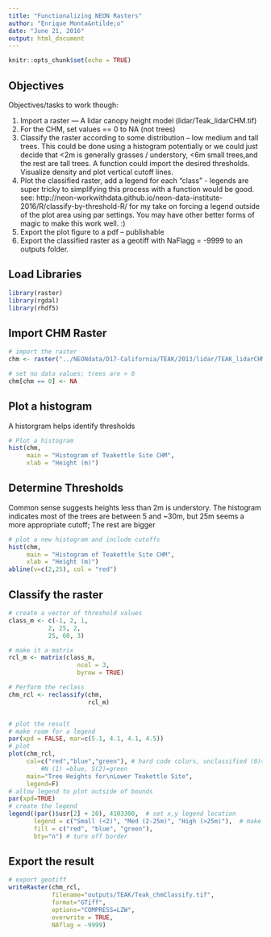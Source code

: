 ```yaml
---
title: "Functionalizing NEON Rasters"
author: "Enrique Monta&ntilde;o"
date: "June 21, 2016"
output: html_document
---
```


```r
knitr::opts_chunk$set(echo = TRUE)
```

## Objectives

Objectives/tasks to work though:

1. Import a raster — A lidar canopy height model (lidar/Teak_lidarCHM.tif)
1. For the CHM, set values == 0 to NA (not trees)
1. Classify the raster according to some distribution – low medium and tall trees. This could be done using a histogram potentially or we could just decide that <2m is generally grasses / understory, <6m small trees,and the rest are tall trees. A function could import the desired thresholds. Visualize density and plot vertical cutoff lines.
1. Plot the classified raster, add a legend for each “class” - legends are super tricky to simplifying this process with a function would be good.  see: http://neon-workwithdata.github.io/neon-data-institute-2016/R/classify-by-threshold-R/  for my take on forcing a legend outside of the plot area using par settings. You may have other better forms of magic to make this work well. :)
1. Export the plot figure to a pdf – publishable
1. Export the classified raster as a geotiff with NaFlagg = -9999 to an outputs folder.

## Load Libraries
```r
library(raster)
library(rgdal)
library(rhdf5)

```

## Import CHM Raster

```r
# import the raster
chm <- raster("../NEONdata/D17-California/TEAK/2013/lidar/TEAK_lidarCHM.tif")

# set no data values; trees are > 0
chm[chm == 0] <- NA

```

## Plot a histogram

A historgram helps identify thresholds

```r
# Plot a histogram
hist(chm,
     main = "Histogram of Teakettle Site CHM",
     xlab = "Height (m)")

```

## Determine Thresholds

Common sense suggests heights less than 2m is understory.  The histogram indicates most of the trees are between 5 and ~30m, but 25m seems a more appropriate cutoff;  The rest are bigger

```r
# plot a new histogram and include cutoffs
hist(chm,
     main = "Histogram of Teakettle Site CHM",
     xlab = "Height (m)")
abline(v=c(2,25), col = "red")


```

## Classify the raster

```r

# create a vector of threshold values
class_m <- c(-1, 2, 1,
           2, 25, 2,
           25, 60, 3)

# make it a matrix
rcl_m <- matrix(class_m,
                   ncol = 3,
                   byrow = TRUE)

# Perform the reclass
chm_rcl <- reclassify(chm,
                      rcl_m)


# plot the result
# make room for a legend
par(xpd = FALSE, mar=c(5.1, 4.1, 4.1, 4.5))
# plot
plot(chm_rcl,
     col=c("red","blue","green"), # hard code colors, unclassified (0)=white,
		 #N (1) =blue, S(2)=green
     main="Tree Heights for\nLower Teakettle Site",
     legend=F)
# allow legend to plot outside of bounds
par(xpd=TRUE)
# create the legend
legend((par()$usr[2] + 20), 4103300,  # set x,y legend location
       legend = c("Small (<2)", "Med (2-25m)", "High (>25m)"),  # make sure the order matches the colors, next
       fill = c("red", "blue", "green"),
       bty="n") # turn off border
```

## Export the result

```r
# export geotiff
writeRaster(chm_rcl,
            filename="outputs/TEAK/Teak_chmClassify.tif",
            format="GTiff",
            options="COMPRESS=LZW",
            overwrite = TRUE,
            NAflag = -9999)

```





